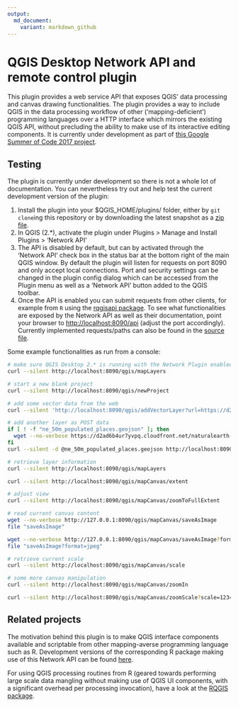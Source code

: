 ```yaml
---
output:
  md_document:
    variant: markdown_github
---
```


# QGIS Desktop Network API and remote control plugin

This plugin provides a web service API that exposes QGIS' data processing and canvas drawing functionalities. The plugin provides a way to include QGIS in the data processing workflow of other (‘mapping-deficient’) programming languages over a HTTP interface which mirrors the existing QGIS API, without precluding the ability to make use of its interactive editing components. It is currently under development as part of [this Google Summer of Code 2017 project](https://summerofcode.withgoogle.com/projects/#5197021490184192).

## Testing

The plugin is currently under development so there is not a whole lot of documentation. You can nevertheless try out and help test the current development version of the plugin:

1. Install the plugin into your $QGIS_HOME/plugins/ folder, either by `git clone`ing this repository or by downloading the latest snapshot as a [zip file](https://gitlab.com/qgisapi/networkapi/repository/archive.zip?ref=master).
2. In QGIS (2.*), activate the plugin under Plugins > Manage and Install Plugins > 'Network API'
3. The API is disabled by default, but can by activated through the 'Network API' check box in the status bar at the bottom right of the main QGIS window. By default the plugin will listen for requests on port 8090 and only accept local connections. Port and security settings can be changed in the plugin config dialog which can be accessed from the Plugin menu as well as a 'Network API' button added to the QGIS toolbar.
4. Once the API is enabled you can submit requests from other clients, for example from `R` using the [rqgisapi package](https://gitlab.com/qgisapi/rqgisapi). To see what functionalities are exposed by the Network API as well as their documentation, point your browser to <http://localhost:8090/api> (adjust the port accordingly). Currently implemented requests/paths can also be found in the [source file](https://gitlab.com/qgisapi/networkapi/blob/master/functions.py).

Some example functionalities as run from a console:

```bash
# make sure QGIS Desktop 2.* is running with the Network Plugin enabled, then:
curl --silent http://localhost:8090/qgis/mapLayers
```

```bash
# start a new blank project
curl --silent http://localhost:8090/qgis/newProject
```

```bash
# add some vector data from the web
curl --silent 'http://localhost:8090/qgis/addVectorLayer?url=https://d2ad6b4ur7yvpq.cloudfront.net/naturalearth-3.3.0/ne_50m_populated_places.geojson&name=url-layer'
```

```bash
# add another layer as POST data
if [ ! -f "ne_50m_populated_places.geojson" ]; then
  wget --no-verbose https://d2ad6b4ur7yvpq.cloudfront.net/naturalearth-3.3.0/ne_50m_populated_places.geojson
fi
curl --silent -d @ne_50m_populated_places.geojson http://localhost:8090/qgis/addVectorLayer?name=geojson-layer
```

```bash
# retrieve layer information
curl --silent http://localhost:8090/qgis/mapLayers
```

```bash
curl --silent http://localhost:8090/qgis/mapCanvas/extent
```

```bash
# adjust view
curl --silent http://localhost:8090/qgis/mapCanvas/zoomToFullExtent
```

```bash
# read current canvas content
wget --no-verbose http://127.0.0.1:8090/qgis/mapCanvas/saveAsImage
file "saveAsImage"
```

```bash
wget --no-verbose http://127.0.0.1:8090/qgis/mapCanvas/saveAsImage?format=jpeg
file "saveAsImage?format=jpeg"
```

```bash
# retrieve current scale
curl --silent http://localhost:8090/qgis/mapCanvas/scale
```

```bash
# some more canvas manipulation
curl --silent http://localhost:8090/qgis/mapCanvas/zoomIn
```

```bash
curl --silent http://localhost:8090/qgis/mapCanvas/zoomScale?scale=1234567.8
```

## Related projects

The motivation behind this plugin is to make QGIS interface components available and scriptable from other mapping-averse programming language such as R. Development versions of the corresponding R package making use of this Network API can be found [here](https://gitlab.com/qgisapi/rqgisapi).

For using QGIS processing routines from R (geared towards performing large scale data mangling without making use of QGIS UI components, with a significant overhead per processing invocation), have a look at the [RQGIS package](https://github.com/jannes-m/RQGIS).
